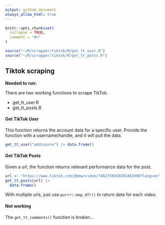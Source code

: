 ```yaml
---
output: github_document
always_allow_html: true
---
```


<!-- README.md is generated from README.Rmd. Please edit that file -->

```r
knitr::opts_chunk$set(
  collapse = TRUE,
  comment = "#>"
)

source("~/R/scrapper/tiktok/R/get_tt_user.R")
source("~/R/scrapper/tiktok/R/get_tt_posts.R")
```

## Tiktok scraping

**Needed to run:**

There are two working functions to scrape TikTok. 

- get_tt_user.R
- get_tt_posts.R

#### Get TikTok User

This function returns the account data for a specific user. Provide the function with a username/handle, and it will pull the data. 

```r
get_tt_user("addisonre") |> data.frame()
```

#### Get TikTok Posts

Given a url, the function returns relevant performance data for the post. 

```r
url <- "https://www.tiktok.com/@bmw/video/7462756650202483990?lang=en"
get_tt_posts(url) |> 
  data.frame()
```

With multiple urls, just use `purrr::map_dfr()` to return data for each video. 

#### Not working

The `get_tt_comments()` function is broken...

